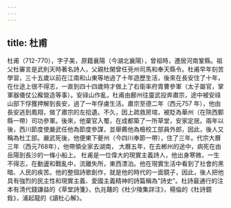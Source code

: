 ```yaml
---
---
---
```

title: 杜甫
---



杜甫（712-770），字子美，原籍襄陽（今湖北襄陽），曾祖時，遷居河南鞏縣。祖父杜審言是武則天時著名詩人，父親杜閑曾任兗州司馬和奉天縣令。杜甫早年刻苦學習，三十五歲以前在江南和山東等地過了十年遊歷生活，後來在長安住了十年，在仕途上很不得志，一直到四十四歲時才做上了右衛率府胄曹參軍（太子屬官，掌軍器儀仗公廨營造等事）。安祿山作亂，杜甫由鄜州往靈武投奔肅宗，途中被安祿山部下俘獲押解到長安，過了一年俘虜生活。肅宗至德二年（西元757 年），他由長安逃到鳳翔，做了肅宗的左拾遺。不久，因上疏救房琯，被貶為華州（在陝西鄭縣一帶）司功參軍。後來，他棄官入蜀，在成都築了一所草堂，安家定居。兩年以後，西川節度使嚴武任他為節度參謀，並舉薦他為檢校工部員外郎，因此，後人又稱為杜工部。嚴武死後，他便東下夔州（今四川奉節一帶），住了三年。代宗大曆三年（西元768年），他帶領全家去湖南， 大曆五年，在去郴州的途中，病死在由岳陽到長沙的一條小船上。 杜甫是一位偉大的現實主義詩人，他出身寒微，一生不得志，在動盪和戰亂中，流離失所，東西漂泊。他在現實生活中看到了社會的黑暗、人民的疾苦。他的整個詩歌創作，就是他的時代的一面鏡子，因此，後人把他具有強烈的民主性和現實主義、愛國主義精神的詩篇稱為"詩史"。杜詩最通行的注本有清代錢謙益的《草堂詩箋》，仇兆鼇的《杜少陵集詳注》，楊倫的《杜詩鏡銓》，浦起龍的《讀杜心解》。
